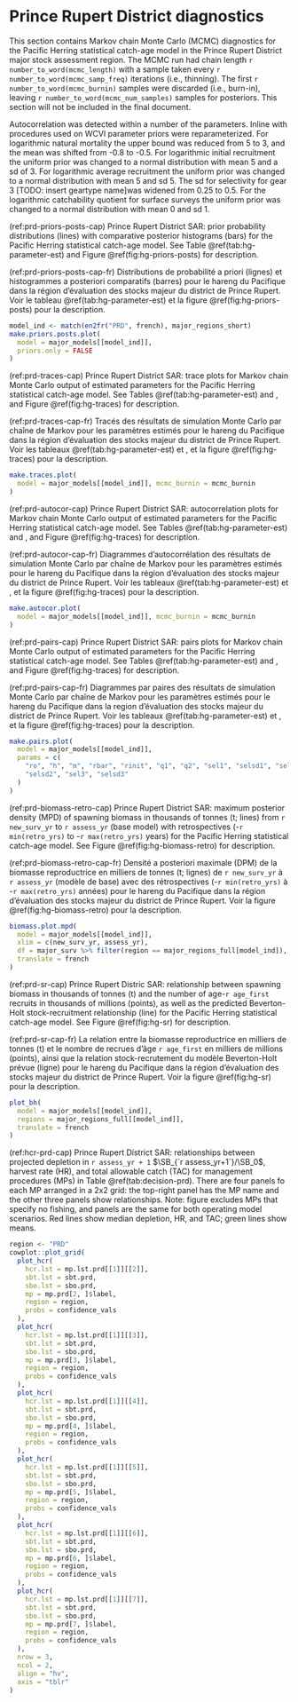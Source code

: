 \clearpage

# Prince Rupert District diagnostics

This section contains Markov chain Monte Carlo (MCMC) diagnostics
for the Pacific Herring statistical catch-age model
in the Prince Rupert District major stock assessment region.
The MCMC run had chain length `r number_to_word(mcmc_length)`
with a sample taken every `r number_to_word(mcmc_samp_freq)` iterations
(i.e., thinning).
The first `r number_to_word(mcmc_burnin)` samples were discarded (i.e., burn-in),
leaving `r number_to_word(mcmc_num_samples)` samples for posteriors.
This section will not be included in the final document.

Autocorrelation was detected within a number of the parameters. Inline with procedures used on WCVI parameter priors were reparameterized. For logarithmic natural mortality the upper bound was reduced from 5 to 3, and the mean was shifted from -0.8 to -0.5. For logarithmic initial recruitment the uniform prior was changed to a normal distribution with mean 5 and a sd of 3. For logarithmic average recruitment the uniform prior was changed to a normal distribution with mean 5 and sd 5. The sd for selectivity for gear 3 [TODO: insert geartype name]was widened from 0.25 to 0.5. For the logarithmic catchability quotient for surface surveys the uniform prior was changed to a normal distribution with mean 0 and sd 1. 

(ref:prd-priors-posts-cap) Prince Rupert District SAR:
prior probability distributions (lines) with
comparative posterior histograms (bars)
for the Pacific Herring statistical catch-age model.
See Table \@ref(tab:hg-parameter-est) and
Figure \@ref(fig:hg-priors-posts) for description.

(ref:prd-priors-posts-cap-fr) Distributions de probabilité a priori (lignes)
et histogrammes a posteriori comparatifs (barres)
pour le hareng du Pacifique dans la région d’évaluation des stocks
majeur du district de Prince Rupert.
Voir le tableau \@ref(tab:hg-parameter-est) et la
figure \@ref(fig:hg-priors-posts) pour la description.

```r
model_ind <- match(en2fr("PRD", french), major_regions_short)
make.priors.posts.plot(
  model = major_models[[model_ind]],
  priors.only = FALSE
)
```

(ref:prd-traces-cap) Prince Rupert District SAR:
trace plots for Markov chain Monte Carlo output of
estimated parameters for the Pacific Herring statistical catch-age model.
See Tables \@ref(tab:hg-parameter-est) and \ref{tab:variables}, and
Figure \@ref(fig:hg-traces) for description.

(ref:prd-traces-cap-fr) Tracés des résultats de simulation
Monte Carlo par chaîne de Markov pour les paramètres estimés
pour le hareng du Pacifique dans la région d’évaluation des stocks
majeur du district de Prince Rupert.
Voir les tableaux \@ref(tab:hg-parameter-est) et \ref{tab:variables}, et
la figure \@ref(fig:hg-traces) pour la description.

```r
make.traces.plot(
  model = major_models[[model_ind]], mcmc_burnin = mcmc_burnin
)
```

(ref:prd-autocor-cap) Prince Rupert District SAR:
autocorrelation plots for Markov chain Monte Carlo output of
estimated parameters for the Pacific Herring statistical catch-age model.
See Tables \@ref(tab:hg-parameter-est) and \ref{tab:variables}, and
Figure \@ref(fig:hg-traces) for description.

(ref:prd-autocor-cap-fr) Diagrammes d’autocorrélation des résultats
de simulation Monte Carlo par chaîne de Markov
pour les paramètres estimés pour le hareng du Pacifique dans
la région d’évaluation des stocks majeur du district de Prince Rupert.
Voir les tableaux \@ref(tab:hg-parameter-est) et \ref{tab:variables}, et
la figure \@ref(fig:hg-traces) pour la description.

```r
make.autocor.plot(
  model = major_models[[model_ind]], mcmc_burnin = mcmc_burnin
)
```

(ref:prd-pairs-cap) Prince Rupert District SAR:
pairs plots for Markov chain Monte Carlo output of
estimated parameters for the Pacific Herring statistical catch-age model.
See Tables \@ref(tab:hg-parameter-est) and \ref{tab:variables}, and
Figure \@ref(fig:hg-traces) for description.

(ref:prd-pairs-cap-fr) Diagrammes par paires des résultats de simulation
Monte Carlo par chaîne de Markov pour
les paramètres estimés pour le hareng du Pacifique
dans la region d’évaluation des stocks majeur du district de Prince Rupert.
Voir les tableaux \@ref(tab:hg-parameter-est) et \ref{tab:variables}, et
la figure \@ref(fig:hg-traces) pour la description.

```r
make.pairs.plot(
  model = major_models[[model_ind]],
  params = c(
    "ro", "h", "m", "rbar", "rinit", "q1", "q2", "sel1", "selsd1", "sel2",
    "selsd2", "sel3", "selsd3"
  )
)
```

(ref:prd-biomass-retro-cap) Prince Rupert District SAR:
maximum posterior density (MPD) 
of spawning biomass in thousands of tonnes (t; lines)
from `r new_surv_yr` to `r assess_yr` (base model) with retrospectives 
(-`r min(retro_yrs)` to -`r max(retro_yrs)` years)
for the Pacific Herring statistical catch-age model.
See Figure \@ref(fig:hg-biomass-retro) for description.

(ref:prd-biomass-retro-cap-fr) Densité a posteriori maximale (DPM)
de la biomasse reproductrice en milliers de tonnes (t; lignes)
de `r new_surv_yr` à `r assess_yr` (modèle de base) avec des rétrospectives
(-`r min(retro_yrs)` à -`r max(retro_yrs)` années)
pour le hareng du Pacifique dans la
région d'évaluation des stocks majeur du district de Prince Rupert.
Voir la figure \@ref(fig:hg-biomass-retro) pour la description.

```r
biomass.plot.mpd(
  model = major_models[[model_ind]],
  xlim = c(new_surv_yr, assess_yr),
  df = major_surv %>% filter(region == major_regions_full[model_ind]),
  translate = french
)
```

(ref:prd-sr-cap) Prince Rupert Distric SAR:
relationship between spawning biomass in thousands of tonnes (t) and
the number of age-`r age_first` recruits in thousands of millions (points),
as well as the predicted Beverton-Holt stock-recruitment relationship (line)
for the Pacific Herring statistical catch-age model.
See Figure \@ref(fig:hg-sr) for description.

(ref:prd-sr-cap-fr) La relation entre la biomasse reproductrice
en milliers de tonnes (t) et
le nombre de recrues d'âge `r age_first` en milliers de millions (points),
ainsi que la relation stock-recrutement du modèle Beverton-Holt prévue (ligne)
pour le hareng du Pacifique
dans la région d'évaluation des stocks majeur du district de Prince Rupert.
Voir la figure \@ref(fig:hg-sr) pour la description.

```r
plot_bh(
  model = major_models[[model_ind]],
  regions = major_regions_full[[model_ind]],
  translate = french
)
```

(ref:hcr-prd-cap) Prince Rupert District SAR: relationships between
projected depletion in `r assess_yr + 1` $\SB_{`r assess_yr+1`}/\SB_0$,
harvest rate (HR), and total allowable catch (TAC) for
management procedures (MPs) in Table \@ref(tab:decision-prd).
There are four panels fo each MP arranged in a 2x2 grid:
the top-right panel has the MP name and
the other three panels show relationships.
Note: figure excludes MPs that specify no fishing, and
panels are the same for both operating model scenarios.
Red lines show median depletion, HR, and TAC;
green lines show means.

```r
region <- "PRD"
cowplot::plot_grid(
  plot_hcr(
    hcr.lst = mp.lst.prd[[1]][[2]],
    sbt.lst = sbt.prd,
    sbo.lst = sbo.prd,
    mp = mp.prd[2, ]$label,
    region = region,
    probs = confidence_vals
  ),
  plot_hcr(
    hcr.lst = mp.lst.prd[[1]][[3]],
    sbt.lst = sbt.prd,
    sbo.lst = sbo.prd,
    mp = mp.prd[3, ]$label,
    region = region,
    probs = confidence_vals
  ),
  plot_hcr(
    hcr.lst = mp.lst.prd[[1]][[4]],
    sbt.lst = sbt.prd,
    sbo.lst = sbo.prd,
    mp = mp.prd[4, ]$label,
    region = region,
    probs = confidence_vals
  ),
  plot_hcr(
    hcr.lst = mp.lst.prd[[1]][[5]],
    sbt.lst = sbt.prd,
    sbo.lst = sbo.prd,
    mp = mp.prd[5, ]$label,
    region = region,
    probs = confidence_vals
  ),
  plot_hcr(
    hcr.lst = mp.lst.prd[[1]][[6]],
    sbt.lst = sbt.prd,
    sbo.lst = sbo.prd,
    mp = mp.prd[6, ]$label,
    region = region,
    probs = confidence_vals
  ),
  plot_hcr(
    hcr.lst = mp.lst.prd[[1]][[7]],
    sbt.lst = sbt.prd,
    sbo.lst = sbo.prd,
    mp = mp.prd[7, ]$label,
    region = region,
    probs = confidence_vals
  ),
  nrow = 3,
  ncol = 2,
  align = "hv",
  axis = "tblr"
)
```
